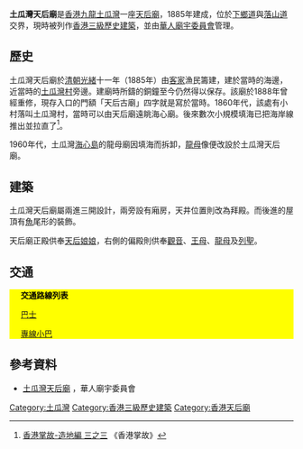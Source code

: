 '''土瓜灣天后廟'''是[[香港|香港]][[九龍|九龍]][[土瓜灣|土瓜灣]]一座[[天后廟|天后廟]]，1885年建成，位於[[下鄉道|下鄉道]]與[[落山道|落山道]]交界，現時被列作[[香港三級歷史建築|香港三級歷史建築]]，並由[[華人廟宇委員會|華人廟宇委員會]]管理。

==歷史==
土瓜灣天后廟於[[清朝|清朝]][[光緒|光緒]]十一年（1885年）由[[客家|客家]]漁民籌建，建於當時的海邊，近當時的[[土瓜灣村|土瓜灣村]]旁邊。建廟時所鑄的銅鐘至今仍然得以保存。該廟於1888年曾經重修，現存入口的門額「天后古廟」四字就是寫於當時。1860年代，該處有小村落叫土瓜灣村，當時可以由天后廟遠眺海心廟。後來數次小規模填海已把海岸線推出並拉直了<ref>[http://hk.epochtimes.com/7/9/14/51650.htm 香港掌故-造地編 三之三] {{Wayback|url=http://hk.epochtimes.com/7/9/14/51650.htm |date=20110401012244 }}《香港掌故》</ref>。

1960年代，土瓜灣[[海心島|海心島]]的龍母廟因填海而拆卸，[[龍母|龍母]]像便改設於土瓜灣天后廟。

==建築==
土瓜灣天后廟屬兩進三開設計，兩旁設有廂房，天井位置則改為拜殿。而後進的屋頂有[[魚|魚]]尾形的裝飾。

天后廟正殿供奉[[天后娘娘|天后娘娘]]，右側的偏殿則供奉[[觀音|觀音]]、[[王母|王母]]、[[龍母|龍母]]及[[列聖|列聖]]。

==交通==
<div class="NavFrame collapsed" style="color: black; background-color: #FFFF00; margin: 0 auto; padding: 0 10px; text-align: left;"><div class="NavHead" style="background-color: #FFFF00; margin: 0 auto; padding: 0 10px; font-weight:normal;">'''交通路線列表'''</div><div class="NavContent" style="background-color: #FFFF00; margin: 0 auto; padding: 0 10px;">
;[[香港巴士|巴士]]
{{九龍新界巴士簡單列表|2E|3B|5C|5D|6C|6F|11K|11X|12A|15X|21|28|41|45|75X|85|85B|85S|85X|297|297P}}
{{過海隧道巴士簡單列表|106|106A|106P|115|608}}
;[[香港小巴|專線小巴]]
{{九龍專線小巴簡單列表|13|28M}}
{{新界專線小巴簡單列表|105|105S}}
</div></div>

==參考資料==
<references/>
*[http://www.ctc.org.hk/b5/directcontrol/temple11.asp 土瓜灣天后廟] {{Wayback|url=http://www.ctc.org.hk/b5/directcontrol/temple11.asp |date=20200211012134 }}，華人廟宇委員會

{{HK-buil-stub}}

[[Category:土瓜灣|Category:土瓜灣]]
[[Category:香港三級歷史建築|Category:香港三級歷史建築]]
[[Category:香港天后廟|Category:香港天后廟]]